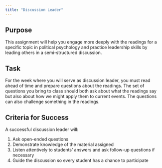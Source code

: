 ```yaml
---
title: "Discussion Leader"
---
```


## Purpose

This assignment will help you engage more deeply with the readings for a specific topic in political psychology and practice leadership skills by leading others in a semi-structured discussion. 


## Task

For the week where you will serve as discussion leader, you must read ahead of time and prepare questions about the readings. The set of questions you bring to class should both ask about what the readings say but also about how we might apply them to current events. The questions can also challenge something in the readings.


## Criteria for Success

A successful discussion leader will:

1. Ask open-ended questions
2. Demonstrate knowledge of the material assigned
3. Listen attentively to students' answers and ask follow-up questions if necessary
4. Guide the discussion so every student has a chance to participate



